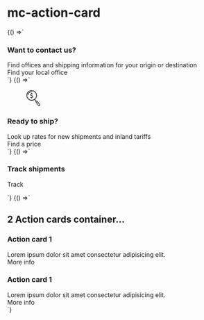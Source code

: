 
# mc-action-card

<Meta title="Legacy/Action Card"/>

<Canvas withSource="none">
  <Story name="Default" parameters={{ preview: defaultPreview, slots: {disabled: true}, cssParts: {disabled: true} }}>
    {() =>`
     <div>
      <div class="action-card">
        <div class="action-card__spacer">
          <div class="action-card__copy">
            <div class="action-card__title">
              <h3 class="action-card__title__text">
                Want to contact us?
              </h3>
            </div>
            <div class="mds-rich-text action-card__rich-text">
              Find offices and shipping information for your origin or destination
            </div>
          </div>
          <div class="action-card__trigger">
            <mc-button>Find your local office</mc-button>
          </div>
        </div>
      </div>
    </div>`}  
  </Story>
  <Story name="Image" parameters={{ preview: imagePreview, slots: {disabled: true}, cssParts: {disabled: true} }}>
    {() =>`
      <div>
        <div class="action-card action-card--with--icon">
          <div class="action-card__spacer">
            <div class="action-card__copy">
              <div class="action-card__title">
                <figure class="media-image media-image--1x1 media-image--loaded action-card__title__icon">
                  <div class="media-image__placeholder">
                    <mc-loading-indicator label="Loading" hiddenlabel class="media-image__loading"></mc-loading-indicator>
                  </div>
                  <div class="media-image__asset">
                    <svg xmlns="http://www.w3.org/2000/svg" viewBox="0 0 40 40" style="width: 40px; height: 40px"><defs><style>.cls-1{fill:none;}.cls-2{fill:black;}</style></defs><title>Asset 153</title><g id="Layer_2" data-name="Layer 2"><g id="Layer_1-2" data-name="Layer 1"><rect class="cls-1" x="1.7" y="1.7" width="36.59" height="36.59"/><path class="cls-2" d="M16.19,25.67A11.88,11.88,0,1,1,25.54,6.48h0a11.87,11.87,0,0,1-9.35,19.19Zm0-22.44a10.57,10.57,0,1,0,8.34,4.06h0A10.56,10.56,0,0,0,16.17,3.23Z"/><path class="cls-2" d="M7.58,13.4H7.5a.65.65,0,0,1-.57-.73A9.32,9.32,0,0,1,17.31,4.55a.65.65,0,1,1-.16,1.3,8,8,0,0,0-8.92,7A.67.67,0,0,1,7.58,13.4Z"/><path class="cls-2" d="M26.54,27.71a.67.67,0,0,1-.52-.25l-3.45-4.41a.66.66,0,0,1,.11-.92.65.65,0,0,1,.92.11l3.45,4.41a.65.65,0,0,1-.11.92A.61.61,0,0,1,26.54,27.71Z"/><path class="cls-2" d="M18.57,18.35a2.66,2.66,0,0,1-1.8.84v1.59H15.61V19.24a10.78,10.78,0,0,1-2.31-.34V17.75a12.36,12.36,0,0,0,1.22.25,9.12,9.12,0,0,0,1.37.1,2.42,2.42,0,0,0,1.51-.36,1.52,1.52,0,0,0,.45-1.25,1.68,1.68,0,0,0-.27-1.07,1.8,1.8,0,0,0-.95-.49l-1.28-.33a4.32,4.32,0,0,1-1.24-.49,1.74,1.74,0,0,1-.68-.79A3.51,3.51,0,0,1,13.21,12a2.44,2.44,0,0,1,.56-1.72,2.78,2.78,0,0,1,1.84-.72V8h1.16V9.54a12.37,12.37,0,0,1,1.8.25v1.15c-.3-.07-.67-.14-1.1-.2a10.52,10.52,0,0,0-1.21-.08A2.43,2.43,0,0,0,14.9,11a1.21,1.21,0,0,0-.4,1,1.39,1.39,0,0,0,.3,1,2.13,2.13,0,0,0,1.07.5l1.12.27a4.12,4.12,0,0,1,1.22.49,1.72,1.72,0,0,1,.69.81,3.6,3.6,0,0,1,.23,1.39A2.92,2.92,0,0,1,18.57,18.35Z"/><path class="cls-2" d="M33.07,38.08l-.24,0a1.91,1.91,0,0,1-1.31-.74l-5.86-7.5A2,2,0,0,1,26,27.06l.67-.52a1.92,1.92,0,0,1,1.44-.41,2,2,0,0,1,1.31.74l5.87,7.51A2,2,0,0,1,35,37.14h0l-.67.52A2,2,0,0,1,33.07,38.08ZM27.88,27.43a.68.68,0,0,0-.41.14l-.67.52a.63.63,0,0,0-.24.44.6.6,0,0,0,.13.48l5.86,7.5a.66.66,0,0,0,.44.25.69.69,0,0,0,.48-.13l.67-.52a.67.67,0,0,0,.12-.93l-5.87-7.5a.64.64,0,0,0-.43-.25Z"/><rect class="cls-1" width="40" height="40"/></g></g></svg>
                  </div>
                </figure>
                <h3 class="action-card__title__text">
                  Ready to ship?
                </h3>
              </div>
              <div class="mds-rich-text action-card__rich-text">
                Look up rates for new shipments and inland tariffs
              </div>
            </div>
            <div class="action-card__trigger">
              <mc-button>Find a price</mc-button>
            </div>
          </div>
        </div>
      </div>`}  
  </Story>
    <Story name="Form" parameters={{ preview: formPreview, slots: {disabled: true}, cssParts: {disabled: true} }}>
    {() =>`
      <div>
        <div class="action-card">
          <form target="_self" action="#" class="form action-card__spacer" autocomplete="off" method="" novalidate>
            <div class="action-card__copy">
              <div class="action-card__title">
                <h3 class="action-card__title__text">
                  Track shipments
                </h3>
              </div>
              <div class="action-card__form">
                <div class="form-group">
                  <mc-input type="text" label="Tracking ID" placeholder="Enter a Tracking ID" id="tracking-number" />
                </div>
              </div>
            </div>
            <div class="action-card__trigger">
              <mc-button>Track</mc-button>
            </div>
          </form>
        </div>
      </div>`}  
  </Story>
    <Story name="Multiple" parameters={{ preview: multiplePreview, slots: {disabled: true}, cssParts: {disabled: true} }}>
    {() =>`
<div>
   <div class="p-section__action-cards p-section__action-cards--2">
    <h2 class="p-section__action-cards__title">2 Action cards container...</h2>
     <div class="p-section__action-cards__row">
          <div class="action-card">
        <div class="action-card__spacer">
          <div class="action-card__copy">
            <div class="action-card__title">
              <h3 class="action-card__title__text">
                Action card 1
              </h3>
            </div>
            <div class="mds-rich-text action-card__rich-text">
              Lorem ipsum dolor sit amet consectetur adipisicing elit.
            </div>
          </div>
          <div class="action-card__trigger">
             <mc-button>More info</mc-button>
          </div>
        </div>
      </div>
         <div class="action-card">
        <div class="action-card__spacer">
          <div class="action-card__copy">
            <div class="action-card__title">
              <h3 class="action-card__title__text">
                Action card 1
              </h3>
            </div>
            <div class="mds-rich-text action-card__rich-text">
              Lorem ipsum dolor sit amet consectetur adipisicing elit.
            </div>
          </div>
          <div class="action-card__trigger">
            <mc-button>More info</mc-button>
          </div>
        </div>
      </div>
    </div>
  </div>
</div>
  `}  
  </Story>
</Canvas>


